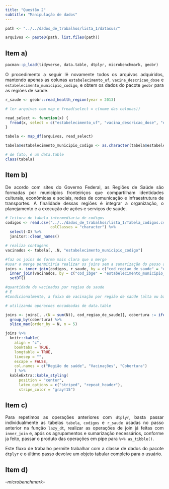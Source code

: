 ```yaml
---
title: "Questão 2"
subtitle: "Manipulação de dados"
---
```


```r
path <- "../../dados_de_trabalhos/lista_1/datasus/"

arquivos <- paste0(path, list.files(path))
```


<style>
body {
text-align: justify}
</style>


## Item a)

```r
pacman::p_load(tidyverse, data.table, dtplyr, microbenchmark, geobr)
```

O procedimento a seguir lê novamente todos os arquivos adquiridos, mantendo apenas as colunas `estabelecimento_uf`, `vacina_descricao_dose` e `estabelecimento_municipio_codigo`, e obtem os dados do pacote `geobr` para as regiões de saúde.

```r
r_saude <- geobr::read_health_region(year = 2013)

# ler arquivos com map e fread(select = c(nome das colunas))

read_select <- function(x) {
  fread(x, select = c("estabelecimento_uf", "vacina_descricao_dose", "estabelecimento_municipio_codigo"))
}

tabela <- map_df(arquivos, read_select)

tabela$estabelecimento_municipio_codigo <- as.character(tabela$estabelecimento_municipio_codigo)

# de fato, é um data.table
class(tabela)
```


## Item b)

De acordo com sites do Governo Federal, as Regiões de Saúde são formadas por municípios fronteiriços que compartilham identidades culturais, econômicas e sociais, redes de comunicação e infraestrutura de transportes. A finalidade dessas regiões é integrar a organização, o planejamento e a execução de ações e serviços de saúde.

```r
# leitura de tabela intermediaria de codigos
codigos <- read.csv("../../dados_de_trabalhos/lista_1/Tabela_codigos.csv",
                    colClasses = "character") %>%
  select(-X) %>%
  janitor::clean_names()

# realiza contagens
vacinados <- tabela[, .N, "estabelecimento_municipio_codigo"]

#faz os joins de forma mais clara que o merge
#usar o merge permitiria realizar os joins sem a sumarização do passo anterior
joins <- inner_join(codigos, r_saude, by = c("cod_regiao_de_saude" = "code_health_region")) %>%
  inner_join(vacinados, by = c("cod_ibge" = "estabelecimento_municipio_codigo"))%>%
  setDT()

#quantidade de vacinados por regiao de saude
# E
#Condicionalmente, a faixa de vacinação por região de saúde (alta ou baixa, em relação à medianada distribuição de vacinações)

# utilizando operacoes encadeadas de data.table

joins <- joins[, .(N = sum(N)), cod_regiao_de_saude][, cobertura := ifelse(N > median(N), 'alta', 'baixa')][order(cod_regiao_de_saude),]%>% 
  group_by(cobertura) %>% 
  slice_max(order_by = N, n = 5)

joins %>%
  knitr::kable(
    align = "c",
    booktabs = TRUE,
    longtable = TRUE,
    linesep = "",
    escape = FALSE,
    col.names = c("Região de saúde", "Vacinações", "Cobertura")
    ) %>%
  kableExtra::kable_styling(
      position = "center",
      latex_options = c("striped", "repeat_header"),
      stripe_color = "gray!15")

```


## Item c)

Para repetimos as operações anteriores com `dtplyr`, basta passar individualmente as tabelas `tabela`, `codigos` e `r_saude` usadas no passo anterior na função `lazy_dt`, realizar as operações de join já feitas com `inner_join` e, após os agrupamentos e sumarização necessários, conforme ja feito, passar o produto das operações em pipe para ` %>% as_tibble()`.

Este fluxo de trabalho permite trabalhar com a classe de dados do pacote `dtplyr` e o último passo devolve um objeto tabular completo para o usuário.

## Item d)

*--microbenchmark--*
